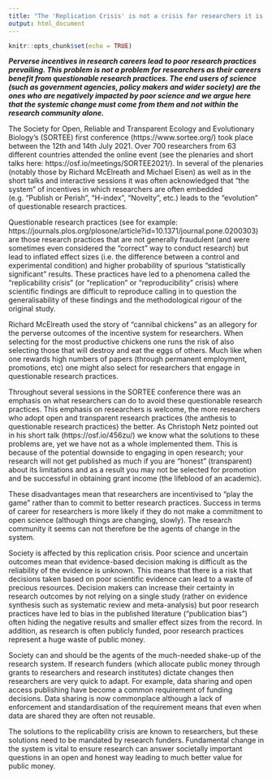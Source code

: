 ```yaml
---
title: "The 'Replication Crisis' is not a crisis for researchers it is a crisis for society"
output: html_document
---
```


```r
knitr::opts_chunk$set(echo = TRUE)
```

***Perverse incentives in research careers lead to poor research practices prevailing. This problem is not a problem for researchers as their careers benefit from questionable research practices. The end users of science (such as government agencies, policy makers and wider society) are the ones who are negatively impacted by poor science and we argue here that the systemic change must come from them and not within the research community alone.***

The Society for Open, Reliable and Transparent Ecology and Evolutionary Biology’s (SORTEE) first conference (https://www.sortee.org/) took place between the 12th and 14th July 2021. Over 700 researchers from 63 different countries attended the online event (see the plenaries and short talks here: https://osf.io/meetings/SORTEE2021/). In several of the plenaries (notably those by Richard McElreath and Michael Eisen) as well as in the short talks and interactive sessions it was often acknowledged that “the system” of incentives in which researchers are often embedded (e.g. “Publish or Perish”, “H-index”, “Novelty”, etc.) leads to the “evolution” of questionable research practices.

Questionable research practices (see for example: https://journals.plos.org/plosone/article?id=10.1371/journal.pone.0200303) are those research practices that are not generally fraudulent (and were sometimes even considered the “correct” way to conduct research) but lead to inflated effect sizes (i.e. the difference between a control and experimental condition) and higher probability of spurious “statistically significant” results. These practices have led to a phenomena called the “replicability crisis” (or “replication” or “reproducibility” crisis) where scientific findings are difficult to reproduce calling in to question the generalisability of these findings and the methodological rigour of the original study.

Richard McElreath used the story of “cannibal chickens” as an allegory for the perverse outcomes of the incentive system for researchers. When selecting for the most productive chickens one runs the risk of also selecting those that will destroy and eat the eggs of others. Much like when one rewards high numbers of papers (through permanent employment, promotions, etc) one might also select for researchers that engage in questionable research practices.

Throughout several sessions in the SORTEE conference there was an emphasis on what researchers can do to avoid these questionable research practices. This emphasis on researchers is welcome, the more researchers who adopt open and transparent research practices (the anthesis to questionable research practices) the better. As Christoph Netz pointed out in his short talk (https://osf.io/456zu/) we know what the solutions to these problems are, yet we have not as a whole implemented them. This is because of the potential downside to engaging in open research; your research will not get published as much if you are “honest” (transparent) about its limitations and as a result you may not be selected for promotion and be successful in obtaining grant income (the lifeblood of an academic).

These disadvantages mean that researchers are incentivised to “play the game” rather than to commit to better research practices. Success in terms of career for researchers is more likely if they do not make a commitment to open science (although things are changing, slowly). The research community it seems can not therefore be the agents of change in the system.

Society is affected by this replication crisis. Poor science and uncertain outcomes mean that evidence-based decision making is difficult as the reliability of the evidence is unknown. This means that there is a risk that decisions taken based on poor scientific evidence can lead to a waste of precious resources. Decision makers can increase their certainty in research outcomes by not relying on a single study (rather on evidence synthesis such as systematic review and meta-analysis) but poor research practices have led to bias in the published literature (“publication bias”) often hiding the negative results and smaller effect sizes from the record. In addition, as research is often publicly funded, poor research practices represent a huge waste of public money.

Society can and should be the agents of the much-needed shake-up of the research system. If research funders (which allocate public money through grants to researchers and research institutes) dictate changes then researchers are very quick to adapt. For example, data sharing and open access publishing have become a common requirement of funding decisions. Data sharing is now commonplace although a lack of enforcement and standardisation of the requirement means that even when data are shared they are often not reusable. 

The solutions to the replicability crisis are known to researchers, but these solutions need to be mandated by research funders. Fundamental change in the system is vital to ensure research can answer societally important questions in an open and honest way leading to much better value for public money. 

